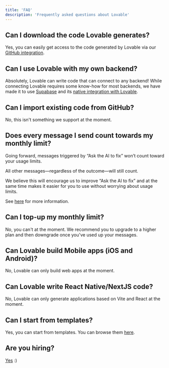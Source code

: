 ```yaml
---
title: 'FAQ'
description: 'Frequently asked questions about Lovable'
---
```


## Can I download the code Lovable generates?

Yes, you can easily get access to the code generated by Lovable via our [GitHub integration](/integrations/git-integration).

## Can I use Lovable with my own backend?

Absolutely, Lovable can write code that can connect to any backend! While connecting Lovable requires some know-how for most backends, we have made it to use [Supabase](https://supabase.com/) and its [native integration with Lovable](integrations/supabase).

## Can I import existing code from GitHub?

No, this isn't something we support at the moment.

## Does every message I send count towards my monthly limit?

Going forward, messages triggered by “Ask the AI to fix” won’t count toward your usage limits.

All other messages—regardless of the outcome—will still count.

We believe this will encourage us to improve “Ask the AI to fix” and at the same time makes it easier for you to use without worrying about usage limits.

See [here](/user-guides/messaging-limits) for more information.

## Can I top-up my monthly limit?

No, you can't at the moment. We recommend you to upgrade to a higher plan and then downgrade once you've used up your messages.

## Can Lovable build Mobile apps (iOS and Android)?

No, Lovable can only build web apps at the moment.

## Can Lovable write React Native/NextJS code?

No, Lovable can only generate applications based on Vite and React at the moment.

## Can I start from templates?

Yes, you can start from templates. You can browse them [here](https://lovable.dev/templates).

## Are you hiring?

[Yes](https://lovable.dev/careers) :)